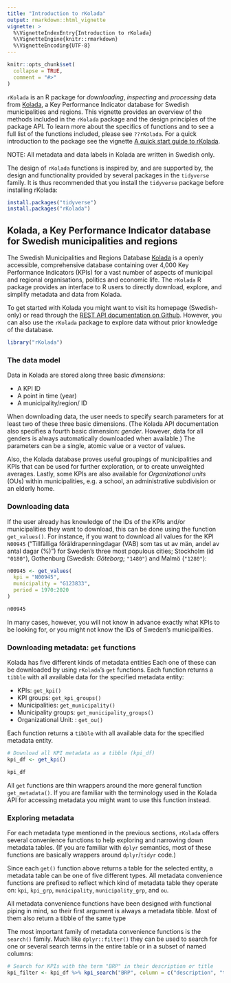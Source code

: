 ```yaml
---
title: "Introduction to rKolada"
output: rmarkdown::html_vignette
vignette: >
  %\VignetteIndexEntry{Introduction to rKolada}
  %\VignetteEngine{knitr::rmarkdown}
  %\VignetteEncoding{UTF-8}
---
```


```r
knitr::opts_chunk$set(
  collapse = TRUE,
  comment = "#>"
)
```

`rKolada` is an R package for *downloading*, *inspecting* and *processing* data from [Kolada](https://kolada.se/), a Key Performance Indicator database for Swedish municipalities and regions. This vignette provides an overview of the methods included in the `rKolada` package and the design principles of the package API. To learn more about the specifics of functions and to see a full list of the functions included, please see `??rKolada`. For a quick introduction to the package see the vignette [A quick start guide to rKolada](quickstart-rkolada.html).

NOTE: All metadata and data labels in Kolada are written in Swedish only.

The design of `rKolada` functions is inspired by, and are supported by, the design and functionality provided by several packages in the `tidyverse` family. It is thus recommended that you install the `tidyverse` package before installing rKolada:

```r
install.packages("tidyverse")
install.packages("rKolada")
```

## Kolada, a Key Performance Indicator database for Swedish municipalities and regions

The Swedish Municipalities and Regions Database [Kolada](https://kolada.se/) is a openly accessible, comprehensive database containing over 4,000 Key Performance Indicators (KPIs) for a vast number of aspects of municipal and regional organisations, politics and economic life. The `rKolada` R package provides an interface to R users to directly download, explore, and simplify metadata and data from Kolada.

To get started with Kolada you might want to visit its homepage (Swedish-only) or read through the [REST API documentation on Github](https://github.com/Hypergene/kolada). However, you can also use the `rKolada` package to explore data without prior knowledge of the database.

```r
library("rKolada")
```

### The data model

Data in Kolada are stored along three basic _dimensions_:

- A KPI ID
- A point in time (year)
- A municipality/region/ ID

When downloading data, the user needs to specify search parameters for at least two of these three basic dimensions. (The Kolada API documentation also specifies a fourth basic dimension: _gender_. However, data for all genders is always automatically downloaded when available.) The parameters can be a single, atomic value or a vector of values.

Also, the Kolada database proves useful groupings of municipalities and KPIs that can be used for further exploration, or to create unweighted averages. Lastly, some KPIs are also available for _Organizational units_ (OUs) within municipalities, e.g. a school, an administrative subdivision or an elderly home.


### Downloading data

If the user already has knowledge of the IDs of the KPIs and/or municipalities they want to download, this can be done using the function `get_values()`. For instance, if you want to download all values for the KPI `N00945` ("Tillfälliga föräldrapenningdagar (VAB) som tas ut av män, andel av antal dagar (%)") for Sweden's three most populous cities; Stockholm (id `"0180"`), Gothenburg (Swedish: _Göteborg_; `"1480"`) and Malmö (`"1280"`):

```r
n00945 <- get_values(
  kpi = "N00945",
  municipality = "G123833",
  period = 1970:2020
)

n00945
```

In many cases, however, you will not know in advance exactly what KPIs to be looking for, or you might not know the IDs of Sweden's municipalities.

### Downloading metadata: `get` functions

Kolada has five different kinds of metadata entities Each one of these can be downloaded by using `rKolada`'s `get` functions. Each function returns a `tibble` with all available data for the specified metadata entity:

- KPIs: `get_kpi()`
- KPI groups: `get_kpi_groups()`
- Municipalities: `get_municipality()`
- Municipality groups: `get_municipality_groups()`
- Organizational Unit: : `get_ou()`

Each function returns a `tibble` with all available data for the specified metadata entity.

```r
# Download all KPI metadata as a tibble (kpi_df)
kpi_df <- get_kpi()

kpi_df
```

All `get` functions are thin wrappers around the more general function `get_metadata()`. If you are familiar with the terminology used in the Kolada API for accessing metadata you might want to use this function instead.

### Exploring metadata

For each metadata type mentioned in the previous sections, `rKolada` offers several convenience functions to help exploring and narrowing down metadata tables. (If you are familiar with `dplyr` semantics, most of these functions are basically wrappers around `dplyr`/`tidyr` code.)

Since each `get()` function above returns a table for the selected entity, a metadata table can be one of five different types. All metadata convenience functions are prefixed to reflect which kind of metadata table they operate on: `kpi`, `kpi_grp`, `municipality`, `municipality_grp`, and `ou`.

All metadata convenience functions have been designed with functional piping in mind, so their first argument is always a metadata tibble. Most of them also return a tibble of the same type

The most important family of metadata convenience functions is the `search()` family. Much like `dplyr::filter()` they can be used to search for one or several search terms in the entire table or in a subset of named columns:

```r
# Search for KPIs with the term "BRP" in their description or title
kpi_filter <- kpi_df %>% kpi_search("BRP", column = c("description", "title"))
```



